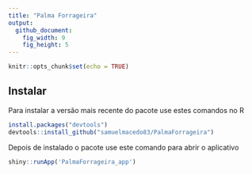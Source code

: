 ```yaml
---
title: "Palma Forrageira"
output:
  github_document:
    fig_width: 9
    fig_height: 5
---
```


```r
knitr::opts_chunk$set(echo = TRUE)
```

## Instalar

Para instalar a versão mais recente do pacote use estes comandos no R

```r
install.packages("devtools")
devtools::install_github("samuelmacedo83/PalmaForrageira")
```

Depois de instalado o pacote use este comando para abrir o aplicativo 

```r
shiny::runApp('PalmaForrageira_app')
```

